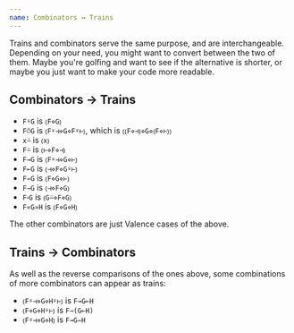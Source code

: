 ```yaml
---
name: Combinators ↔ Trains
---
```


Trains and combinators serve the same purpose, and are interchangeable. Depending on your need, you might want to convert between the two of them. Maybe you're golfing and want to see if the alternative is shorter, or maybe you just want to make your code more readable.

## Combinators → Trains

* `F⍤G` is `⦅F⋄G⦆`
* `F⍥G` is `⦅F⍤⊣⋄G⋄F⍤⊢⦆`, which is `⦅⦅F⋄⊣⦆⋄G⋄⦅F⋄⊢⦆⦆`
* `x⍨` is `⦅x⦆`
* `F⍨` is `⦅⊢⋄F⋄⊣⦆`
* `F⊸G` is `⦅F⍤⊣⋄G⋄⊢⦆`
* `F⟜G` is `⦅⊣⋄F⋄G⍤⊢⦆`
* `F⇽G` is `⦅F⋄G⋄⊢⦆`
* `F⇾G` is `⦅⊣⋄F⋄G⦆`
* `F⸚G` is `⦅G⍨⋄F⋄G⦆`
* `F«G»H` is `⦅F⋄G⋄H⦆`

The other combinators are just Valence cases of the above.

## Trains → Combinators

As well as the reverse comparisons of the ones above, some combinations of more combinators can appear as trains:

* `⦅F⍤⊣⋄G⋄H⍤⊢⦆` is `F⊸G⟜H`
* `⦅F⋄G⋄H⍤⊢⦆` is `F⇾(G⟜H)`
* `⦅F⍤⊣⋄G⋄H⦆` is `F⊸G⇽H`
